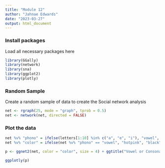 ---
title: "Module 12"
author: "Jahnae Edwards"
date: "2023-03-27"
output: html_document
---

### Install packages

Load all necessary packages here 

```{r setup}
library(GGally)
library(network)
library(sna)
library(ggplot2)
library(plotly)
```

### Random Sample

Create a random sample of data to create the Social network analysis

```{r, random}
net <- rgraph(25, mode = "graph", tprob = 0.5)
net <- network(net, directed = FALSE)
```

### Plot the data

```{r}

net %v% "phono" = ifelse(letters[1:10] %in% c("a", "e", "i"), "vowel", "consonant")
net %v% "color" = ifelse(net %v% "phono" == "vowel", "hotpink", "black")

p <- ggnet2(net, color = "color", size = 4) + ggtitle("Vowel or Consonant")

ggplotly(p)

```


